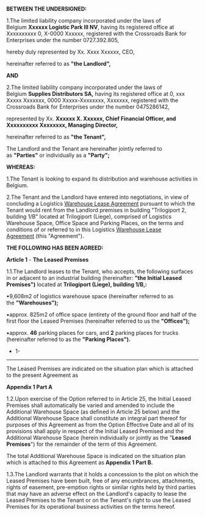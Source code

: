 **BETWEEN THE UNDERSIGNED:**

1.The limited liability company incorporated under the laws of Belgium **Xxxxxx Logistic Park III NV**, having its registered office at Xxxxxxxxxx 0, X-0000 Xxxxxx, registered with the Crossroads Bank for Enterprises under the number 0727.392.805,

hereby duly represented by Xx. Xxxx Xxxxxx, CEO,

hereinafter referred to as **"the Landlord",**

**AND**

2.The limited liability company incorporated under the laws of Belgium **Supplies Distributors SA,** having its registered office at 0, xxx Xxxxx Xxxxxxx, 0000 Xxxxx-Xxxxxxxx, Xxxxxxx, registered with the Crossroads Bank for Enterprises under the number 0475286142,

represented by Xx. **Xxxxxx X. Xxxxxx, Chief Financial Officer, and Xxxxxxxxxx Xxxxxxxx, Managing Director,**

hereinafter referred to as **"the Tenant",**

The Landlord and the Tenant are hereinafter jointly referred to as **"Parties"** or individually as a **"Party";**

**WHEREAS:**

1.The Tenant is looking to expand its distribution and warehouse activities in Belgium.

2.The Tenant and the Landlord have entered into negotiations, in view of concluding a Logistics [Warehouse Lease Agreement](https://12ft.io/proxy?ref=&q=https://www.lawinsider.com/contracts/tagged/warehouse-lease-agreement) pursuant to which the Tenant would rent from the Landlord premises in building "Trilogiport 2, building 1/B" located at Trilogiport (Liege), comprised of Logistics Warehouse Space, Office Space and Parking Places, on the terms and conditions of or referred to in this Logistics [Warehouse Lease Agreement](https://12ft.io/proxy?ref=&q=https://www.lawinsider.com/contracts/tagged/warehouse-lease-agreement) (this "Agreement").

**THE FOLLOWING HAS BEEN AGREED:**

**Article 1** - **The Leased Premises**

1.1.The Landlord leases to the Tenant, who accepts, the following surfaces in or adjacent to an industrial building (hereinafter: **"the Initial Leased Premises")** located at **Trilogiport (Liege), building 1/B,:**

▪9,608m2 of logistics warehouse space (hereinafter referred to as the **"Warehouses");**

▪approx. 825m2 of office space (entirety of the ground floor and half of the first floor the Leased Premises (hereinafter referred to us the **"Offices");**

▪approx. **46** parking places for cars, and **2** parking places for trucks (hereinafter referred to as the **"Parking Places").**

- 1-

---

The Leased Premises are indicated on the situation plan which is attached to the present Agreement as

**Appendix 1 Part A**

1.2.Upon exercise of the Option referred to in Article 25, the Initial Leased Premises shall automatically be varied and amended to include the Additional Warehouse Space (as defined in Article 25 below) and the Additional Warehouse Space shall constitute an integral part thereof for purposes of this Agreement as from the Option Effective Date and all of its provisions shall apply in respect of the Initial Leased Premised and the Additional Warehouse Space (herein individually or jointly as the "**Leased Premises**") for the remainder of the term of this Agreement.

The total Additional Warehouse Space is indicated on the situation plan which is attached to this Agreement as **Appendix 1 Part B.**

1.3.The Landlord warrants that it holds a concession to the plot on which the Leased Premises have been built, free of any encumbrances, attachments, rights of easement, pre-emption rights or similar rights held by third parties that may have an adverse effect on the Landlord's capacity to lease the Leased Premises to the Tenant or on the Tenant's right to use the Leased Premises for its operational business activities on the terms hereof.